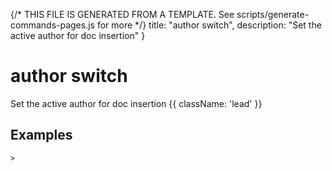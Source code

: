 {/* THIS FILE IS GENERATED FROM A TEMPLATE. See scripts/generate-commands-pages.js for more */}
    title: "author switch",
    description: "Set the active author for doc insertion"
}

# author switch

Set the active author for doc insertion {{ className: 'lead' }}



## Examples

<CodeGroup title="SET">


```text {{ title: 'console' }}
> 
```






</CodeGroup>
